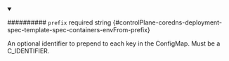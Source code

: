 
<details className="config-field" data-expandable="false" open>
<summary>

########## `prefix` <span className="config-field-required" data-required="false">required</span> <span className="config-field-type">string</span> <span className="config-field-default"></span> <span className="config-field-enum"></span> {#controlPlane-coredns-deployment-spec-template-spec-containers-envFrom-prefix}

An optional identifier to prepend to each key in the ConfigMap. Must be a C_IDENTIFIER.

</summary>



</details>
